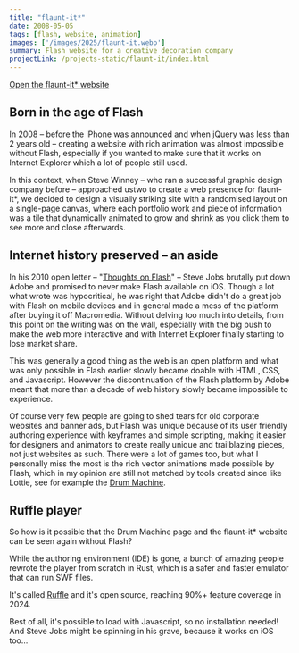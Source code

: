 ```yaml
---
title: "flaunt-it*"
date: 2008-05-05
tags: [flash, website, animation]
images: ['/images/2025/flaunt-it.webp']
summary: Flash website for a creative decoration company
projectLink: /projects-static/flaunt-it/index.html
---
```


[Open the flaunt-it* website](/projects-static/flaunt-it/index.html)

## Born in the age of Flash

In 2008 – before the iPhone was announced and when jQuery was less than 2 years old – creating a website with rich animation was almost impossible without Flash, especially if you wanted to make sure that it works on Internet Explorer which a lot of people still used.

In this context, when Steve Winney – who ran a successful graphic design company before – approached ustwo to create a web presence for flaunt-it*, we decided to design a visually striking site with a randomised layout on a single-page canvas, where each portfolio work and piece of information was a tile that dynamically animated to grow and shrink as you click them to see more and close afterwards.

## Internet history preserved – an aside

In his 2010 open letter – "[Thoughts on Flash](https://en.wikipedia.org/wiki/Thoughts_on_Flash)" – Steve Jobs brutally put down Adobe and promised to never make Flash available on iOS. Though a lot what wrote was hypocritical, he was right that Adobe didn't do a great job with Flash on mobile devices and in general made a mess of the platform after buying it off Macromedia. Without delving too much into details, from this point on the writing was on the wall, especially with the big push
to make the web more interactive and with Internet Explorer finally starting to lose market share.

This was generally a good thing as the web is an open platform and what was only possible in Flash earlier slowly became doable with HTML, CSS, and Javascript. However the discontinuation of the Flash platform by Adobe meant that more than a decade of web history slowly became impossible to experience.

Of course very few people are going to shed tears for old corporate websites and banner ads, but Flash was unique because of its user friendly authoring experience with keyframes and simple scripting, making it easier for designers and animators to create really unique and trailblazing pieces, not just websites as such. There were a lot of games too, but what I personally miss the most is the rich vector animations made possible by Flash, which in my opinion are still not matched by tools created since like Lottie, see for example the [Drum Machine](https://archive.org/details/flash_Drum_Machine).

## Ruffle player

So how is it possible that the Drum Machine page and the flaunt-it* website can be seen again without Flash?

While the authoring environment (IDE) is gone, a bunch of amazing people rewrote the player from scratch in Rust, which is a safer and faster emulator that can run SWF files.

It's called [Ruffle](https://ruffle.rs/) and it's open source, reaching 90%+ feature coverage in 2024.

Best of all, it's possible to load with Javascript, so no installation needed! And Steve Jobs might be spinning in his grave, because it works on iOS too...
